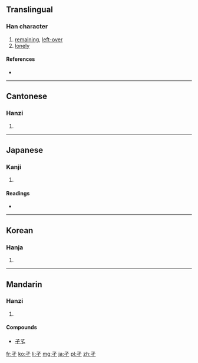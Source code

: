 ==Translingual==
{{stroke order|type=animate}}

===Han character===
{{Han char|rn=39|rad=子|as=00|sn=3|var=1|four=1740<sub>7</sub>|canj=弓弓一 (NNM)}}

# [[remaining]], [[left-over]]
# [[lonely]]

====References====
* {{Han ref|kx=0277.070|dkj=06931|dj=0544.010|hdz=21008.010|uh=5B51|ud=23377|bh=A46D|bd=42093}}

----

==Cantonese==

===Hanzi===
{{yue-hanzi|jyut=[[kit3]]|y=kit3}}

# {{defn|lang=yue|sort=子00}}

----

==Japanese==

===Kanji===
{{ja-kanji|grade=9|rs=子00}}

# {{defn|lang=ja|sort=子00}}

====Readings====
* {{ja-readings|on=[[げつ]] (getsu), [[けつ]] (ketsu)|kun=[[ひとり]] (hitori)}}

----

==Korean==

===Hanja===
{{ko-hanja|hangeul=혈|rv=hyeol|mr=hyŏl}}

# {{defn|lang=ko|sort=子00}}

----

==Mandarin==

===Hanzi===
{{cmn-hanzi|pin=[[jié]] ([[jie2]]), [[mā]] ([[ma1]])|wg=chieh<sup>2</sup>, ma<sup>1</sup>}}

# {{defn|lang=cmn|sort=子00}}

====Compounds====
* [[孑孓]]

[[fr:孑]]
[[ko:孑]]
[[li:孑]]
[[mg:孑]]
[[ja:孑]]
[[pl:孑]]
[[zh:孑]]
